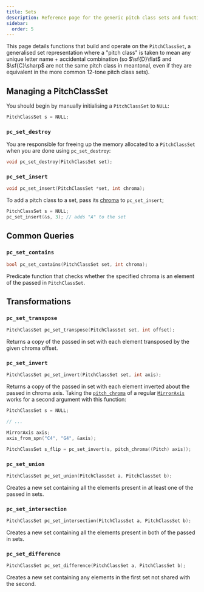 ```yaml
---
title: Sets
description: Reference page for the generic pitch class sets and functions that manipulate them.
sidebar:
  order: 5
---
```


This page details functions that build and operate on the `PitchClassSet`, a generalised set representation where a "pitch class" is taken to mean any unique letter name + accidental combination (so $\sf{D}\flat$ and $\sf{C}\sharp$ are not the same pitch class in meantonal, even if they are equivalent in the more common 12-tone pitch class sets).

## Managing a PitchClassSet

You should begin by manually initialising a `PitchClassSet` to `NULL`:

```c
PitchClassSet s = NULL;
```

### `pc_set_destroy`

You are responsible for freeing up the memory allocated to a `PitchClassSet` when you are done using `pc_set_destroy`:

```c
void pc_set_destroy(PitchClassSet set);
```

### `pc_set_insert`

```c
void pc_set_insert(PitchClassSet *set, int chroma);
```

To add a pitch class to a set, pass its [chroma](/c/pitch/#pitch_chroma) to `pc_set_insert`;

```c
PitchClassSet s = NULL;
pc_set_insert(&s, 3); // adds "A" to the set
```

## Common Queries

### `pc_set_contains`

```c
bool pc_set_contains(PitchClassSet set, int chroma);
```

Predicate function that checks whether the specified chroma is an element of the passed in `PitchClassSet`.

## Transformations

### `pc_set_transpose`

```c
PitchClassSet pc_set_transpose(PitchClassSet set, int offset);
```

Returns a copy of the passed in set with each element transposed by the given chroma offset.

### `pc_set_invert`

```c
PitchClassSet pc_set_invert(PitchClassSet set, int axis);
```

Returns a copy of the passed in set with each element inverted about the passed in chroma axis. Taking the [`pitch_chroma`](/c/pitch/#pitch_chroma) of a regular [`MirrorAxis`](/c/types/#mirroraxis) works for a second argument with this function:

```c
PitchClassSet s = NULL;

// ...

MirrorAxis axis;
axis_from_spn("C4", "G4", &axis);

PitchClassSet s_flip = pc_set_invert(s, pitch_chroma((Pitch) axis));
```

### `pc_set_union`

```c
PitchClassSet pc_set_union(PitchClassSet a, PitchClassSet b);
```

Creates a new set containing all the elements present in at least one of the passed in sets.

### `pc_set_intersection`

```c
PitchClassSet pc_set_intersection(PitchClassSet a, PitchClassSet b);
```

Creates a new set containing all the elements present in both of the passed in sets.

### `pc_set_difference`

```c
PitchClassSet pc_set_difference(PitchClassSet a, PitchClassSet b);
```

Creates a new set containing any elements in the first set not shared with the second.
